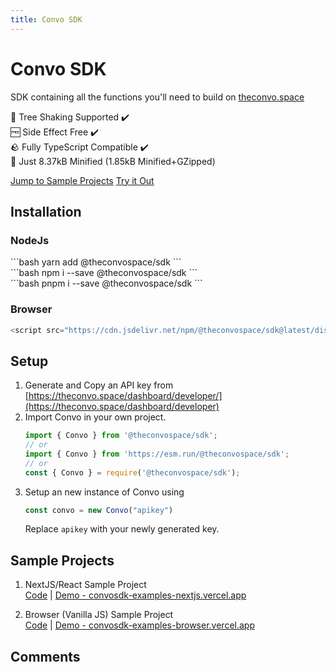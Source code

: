 ---
title: Convo SDK
---


# Convo SDK

SDK containing all the functions you'll need to build on [theconvo.space](theconvo.space)

🌲 Tree Shaking Supported ✔️<br/>
🆓 Side Effect Free ✔️<br/>
🪨 Fully TypeScript Compatible ✔️<br/>
🤏 Just 8.37kB Minified (1.85kB Minified+GZipped) <br/>

[Jump to Sample Projects](#sample-projects)
[Try it Out](https://npm.runkit.com/@theconvospace/sdk)

## Installation

### NodeJs
<Tabs>
<div label="Yarn">
```bash
yarn add @theconvospace/sdk
```
</div>
<div label="NPM">
```bash
npm i --save @theconvospace/sdk
```
</div>
<div label="PNPM">
```bash
pnpm i --save @theconvospace/sdk
```
</div>
</Tabs>

### Browser

```javascript
<script src="https://cdn.jsdelivr.net/npm/@theconvospace/sdk@latest/dist/bundle.min.js"></script>
```

## Setup

1. Generate and Copy an API key from [https://theconvo.space/dashboard/developer/](https://theconvo.space/dashboard/developer)
2. Import Convo in your own project.
    ```js
    import { Convo } from '@theconvospace/sdk';
    // or
    import { Convo } from 'https://esm.run/@theconvospace/sdk';
    // or
    const { Convo } = require('@theconvospace/sdk');
    ```
3. Setup an new instance of Convo using
    ```js
    const convo = new Convo("apikey")
    ```
    Replace `apikey` with your newly generated key.


## Sample Projects

1. NextJS/React Sample Project<br/>
    [Code](https://github.com/anudit/convosdk/tree/main/examples/nextjs) | [Demo - convosdk-examples-nextjs.vercel.app](https://convosdk-examples-nextjs.vercel.app)

2. Browser (Vanilla JS) Sample Project<br/>
    [Code](https://github.com/anudit/convosdk/tree/main/examples/browser) | [Demo - convosdk-examples-browser.vercel.app](https://convosdk-examples-browser.vercel.app)

## Comments
<CommentBox threadId="convo-sdk"/>
